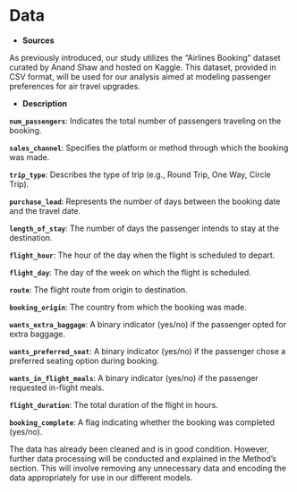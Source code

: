 # Data

* **Sources**

As previously introduced, our study utilizes the "Airlines Booking" dataset curated by Anand Shaw and hosted on Kaggle. This dataset, provided in CSV format, will be used for our analysis aimed at modeling passenger preferences for air travel upgrades.

* **Description**

**`num_passengers`**: Indicates the total number of passengers traveling on the booking.

**`sales_channel`**: Specifies the platform or method through which the booking was made.

**`trip_type`**: Describes the type of trip (e.g., Round Trip, One Way, Circle Trip).

**`purchase_lead`**: Represents the number of days between the booking date and the travel date.

**`length_of_stay`**: The number of days the passenger intends to stay at the destination.

**`flight_hour`**: The hour of the day when the flight is scheduled to depart.

**`flight_day`**: The day of the week on which the flight is scheduled.

**`route`**: The flight route from origin to destination.

**`booking_origin`**: The country from which the booking was made.

**`wants_extra_baggage`**: A binary indicator (yes/no) if the passenger opted for extra baggage.

**`wants_preferred_seat`**: A binary indicator (yes/no) if the passenger chose a preferred seating option during booking.

**`wants_in_flight_meals`**: A binary indicator (yes/no) if the passenger requested in-flight meals.

**`flight_duration`**: The total duration of the flight in hours.

**`booking_complete`**: A flag indicating whether the booking was completed (yes/no).

The data has already been cleaned and is in good condition. However, further data processing will be conducted and explained in the Method's section. This will involve removing any unnecessary data and encoding the data appropriately for use in our different models.